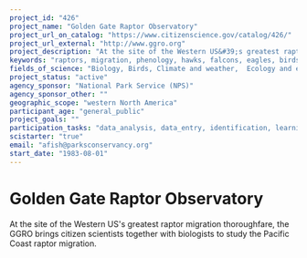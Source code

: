 ```yaml
---
project_id: "426"
project_name: "Golden Gate Raptor Observatory"
project_url_on_catalog: "https://www.citizenscience.gov/catalog/426/"
project_url_external: "http://www.ggro.org"
project_description: "At the site of the Western US&#39;s greatest raptor migration thoroughfare, the GGRO brings citizen scientists together with biologists to study the Pacific Coast raptor migration."
keywords: "raptors, migration, phenology, hawks, falcons, eagles, birds, ggnra, national parks"
fields_of_science: "Biology, Birds, Climate and weather,  Ecology and environment"
project_status: "active"
agency_sponsor: "National Park Service (NPS)"
agency_sponsor_other: ""
geographic_scope: "western North America"
participant_age: "general_public"
project_goals: ""
participation_tasks: "data_analysis, data_entry, identification, learning, measurement,  observation, specimen_sample_collection, Other"
scistarter: "true"
email: "afish@parksconservancy.org"
start_date: "1983-08-01"
---
```


# Golden Gate Raptor Observatory

At the site of the Western US&#39;s greatest raptor migration thoroughfare, the GGRO brings citizen scientists together with biologists to study the Pacific Coast raptor migration.
